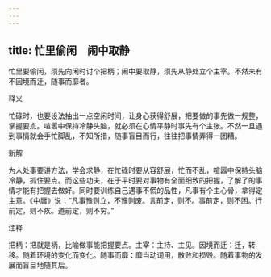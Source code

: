 ```yaml
---
---
---
```

title: 忙里偷闲　闹中取静
---



忙里要偷闲，须先向闲时讨个把柄；闹中要取静，须先从静处立个主宰。不然未有不因境而迁，随事而靡者。

释义

忙碌时，也要设法抽出一点空闲时间，让身心获得舒展，把要做的事先做一规整，掌握要点。喧嚣中保持冷静头脑，就必须在心情平静时事先有个主张。不然一旦遇到事情就会手忙脚乱，不知所措，随事盲目而行，往往把事情弄得一团糟。

新解

为人处事要讲方法，学会求静，在忙碌时要从容舒展，忙而不乱，喧嚣中保持头脑冷静，抓住要点。而这些功夫，在于平时要对事物有全面细致的把握，了解了的事情才能有把握去做好。同时要训练自己遇事不慌的品性，凡事有个主心骨，拿得定主意。《中庸》说：“凡事豫则立，不豫则废。言前定，则不。事前定，则不困。行前定，则不疚。道前定，则不穷。”

注释

把柄：把就是柄，比喻做事能把握要点。主宰：主持、主见。因境而迁：迁，转移。随着环境的变化而变化。随事而靡：靡当动词用，散败和损毁。随着事物的发展而盲目地随其后。